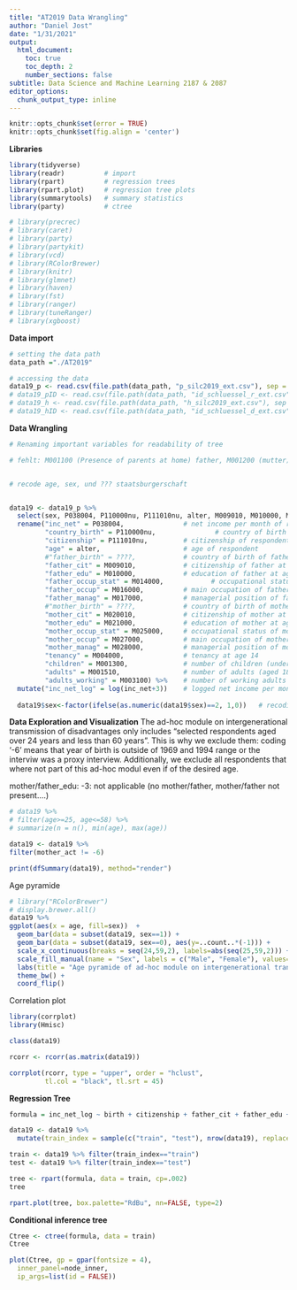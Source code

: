 ```yaml
---
title: "AT2019 Data Wrangling"
author: "Daniel Jost"
date: "1/31/2021"
output: 
  html_document:
    toc: true
    toc_depth: 2
    number_sections: false
subtitle: Data Science and Machine Learning 2187 & 2087
editor_options: 
  chunk_output_type: inline
---
```


```r
knitr::opts_chunk$set(error = TRUE)
knitr::opts_chunk$set(fig.align = 'center')
```

**Libraries**
```r
library(tidyverse)
library(readr)          # import
library(rpart)          # regression trees
library(rpart.plot)     # regression tree plots
library(summarytools)   # summary statistics
library(party)          # ctree

# library(precrec)
# library(caret)       
# library(party)
# library(partykit)
# library(vcd)
# library(RColorBrewer)
# library(knitr)
# library(glmnet)  
# library(haven)
# library(fst)
# library(ranger)
# library(tuneRanger)
# library(xgboost)
```

**Data import**
```r
# setting the data path
data_path ="./AT2019"

# accessing the data
data19_p <- read.csv(file.path(data_path, "p_silc2019_ext.csv"), sep = ";")  # personal data
# data19_pID <- read.csv(file.path(data_path, "id_schluessel_r_ext.csv"), sep = ";")  # personal ID
# data19_h <- read.csv(file.path(data_path, "h_silc2019_ext.csv"), sep = ";")  # household data
# data19_hID <- read.csv(file.path(data_path, "id_schluessel_d_ext.csv"), sep = ";")  # household ID
```

**Data Wrangling**
```r
# Renaming important variables for readability of tree

# fehlt: M001100 (Presence of parents at home) father, M001200 (mutter), M002000 - lebensform ohne eltern, M001500 mit anderen erwachsenen


# recode age, sex, und ??? staatsburgerschaft 


data19 <- data19_p %>% 
  select(sex, P038004, P110000nu, P111010nu, alter, M009010, M010000, M014000, M016000, M017000, M020010, M021000, M025000, M027000, M028000, M004000, M001300, M001510, M003100) %>% 
  rename("inc_net" = P038004,               # net income per month of respondent
         "country_birth" = P110000nu,               # country of birth of respondent
         "citizenship" = P111010nu,         # citizenship of respondent
         "age" = alter,                     # age of respondent
         #"father_birth" = ????,            # country of birth of father at age 14
         "father_cit" = M009010,            # citizenship of father at age 14
         "father_edu" = M010000,            # education of father at age 14 (höchster abschluss)
         "father_occup_stat" = M014000,            # occupational status of father at age 14
         "father_occup" = M016000,          # main occupation of father at age 14
         "father_manag" = M017000,          # managerial position of father at age 14
         #"mother_birth" = ????,            # country of birth of mother at age 14
         "mother_cit" = M020010,            # citizenship of mother at age 14
         "mother_edu" = M021000,            # education of mother at age 14
         "mother_occup_stat" = M025000,     # occupational status of mother at age 14
         "mother_occup" = M027000,          # main occupation of mother at age 14
         "mother_manag" = M028000,          # managerial position of mother at age 14
         "tenancy" = M004000,               # tenancy at age 14
         "children" = M001300,              # number of children (under 18) in respondent’s household at age 14
         "adults" = M001510,                # number of adults (aged 18 or more) in respondent’s household
         "adults_working" = M003100) %>%    # number of working adults (aged 18 or more) in respondent’s household
  mutate("inc_net_log" = log(inc_net+3))    # logged net income per month of respondent
  
  data19$sex<-factor(ifelse(as.numeric(data19$sex)==2, 1,0))   # recoding sex from (m=1, f=2) to (0, 1)
```

**Data Exploration and Visualization**
The ad-hoc module on intergenerational transmission of disadvantages only includes "selected respondents aged over 24 years and less than 60 years". This is why we exclude them: coding '-6' means that year of birth is outside of 1969 and 1994 range or the interviw was a proxy interview. Additionally, we exclude all respondents that where not part of this ad-hoc modul even if of the desired age.  

mother/father_edu: -3: not applicable (no mother/father, mother/father not present....)

```r
# data19 %>% 
# filter(age>=25, age<=58) %>% 
# summarize(n = n(), min(age), max(age))

data19 <- data19 %>% 
filter(mother_act != -6)

print(dfSummary(data19), method="render")
```

Age pyramide
```r
# library("RColorBrewer")
# display.brewer.all()
data19 %>% 
ggplot(aes(x = age, fill=sex))  + 
  geom_bar(data = subset(data19, sex==1)) +
  geom_bar(data = subset(data19, sex==0), aes(y=..count..*(-1))) + 
  scale_x_continuous(breaks = seq(24,59,2), labels=abs(seq(25,59,2))) +
  scale_fill_manual(name = "Sex", labels = c("Male", "Female"), values=c("springgreen2", "slateblue1")) +
  labs(title = "Age pyramide of ad-hoc module on intergenerational transmission of disadvantages", x = "Age", y = "") +
  theme_bw() +
  coord_flip()

```


Correlation plot
```r
library(corrplot)
library(Hmisc)

class(data19)

rcorr <- rcorr(as.matrix(data19))

corrplot(rcorr, type = "upper", order = "hclust", 
         tl.col = "black", tl.srt = 45)

```

**Regression Tree**
```r
formula = inc_net_log ~ birth + citizenship + father_cit + father_edu + father_act + father_occup + father_manag + mother_cit + mother_edu + mother_act + mother_occup + mother_manag + tenancy + children + adults + adults_working

data19 <- data19 %>%
  mutate(train_index = sample(c("train", "test"), nrow(data19), replace=TRUE, prob=c(0.8, 0.2)))

train <- data19 %>% filter(train_index=="train")
test <- data19 %>% filter(train_index=="test")

tree <- rpart(formula, data = train, cp=.002)
tree

rpart.plot(tree, box.palette="RdBu", nn=FALSE, type=2)

```
**Conditional inference tree**
```r
Ctree <- ctree(formula, data = train)
Ctree

plot(Ctree, gp = gpar(fontsize = 4),
  inner_panel=node_inner,
  ip_args=list(id = FALSE))
```